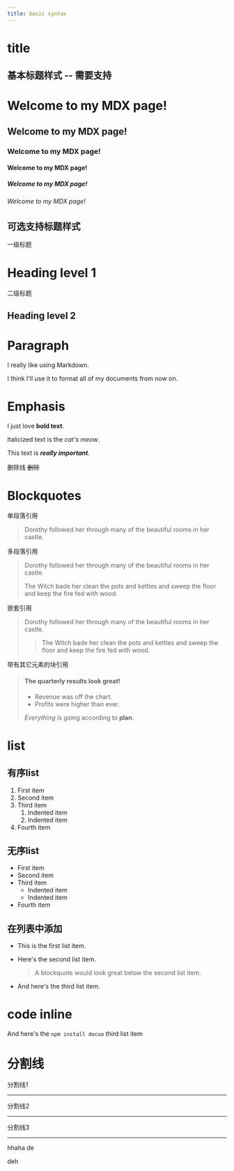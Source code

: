 ```yaml
---
title: basic syntax
---
```


# title

## 基本标题样式 -- 需要支持

# Welcome to my MDX page!
## Welcome to my MDX page!
### Welcome to my MDX page!
#### Welcome to my MDX page!
##### Welcome to my MDX page!
###### Welcome to my MDX page!


## 可选支持标题样式

一级标题

Heading level 1
===============


二级标题

Heading level 2
---------------


# Paragraph

I really like using Markdown.

I think I'll use it to format all of my documents from now on.


# Emphasis

I just love **bold text**.

Italicized text is the *cat's meow*.

This text is ***really important***.

删除线 ~~删除~~

# Blockquotes

单段落引用

> Dorothy followed her through many of the beautiful rooms in her castle.

多段落引用

> Dorothy followed her through many of the beautiful rooms in her castle.
>
> The Witch bade her clean the pots and kettles and sweep the floor and keep the fire fed with wood.


嵌套引用

> Dorothy followed her through many of the beautiful rooms in her castle.
>
>> The Witch bade her clean the pots and kettles and sweep the floor and keep the fire fed with wood.


带有其它元素的块引用

> #### The quarterly results look great!
>
> - Revenue was off the chart.
> - Profits were higher than ever.
>
>  *Everything* is going according to **plan**.

# list

## 有序list

1. First item
2. Second item
3. Third item
    1. Indented item
    2. Indented item
4. Fourth item

## 无序list

- First item
- Second item
- Third item
    - Indented item
    - Indented item
- Fourth item

## 在列表中添加

* This is the first list item.
* Here's the second list item.

    > A blockquote would look great below the second list item.

* And here's the third list item.



# code inline
 And here's the `npm install docuo`  third list item


# 分割线

分割线1

***

分割线2

___

分割线3

---

hhaha de

deh 



